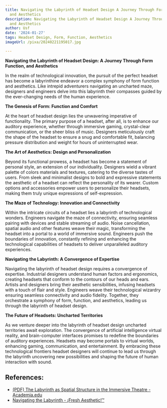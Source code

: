 ```yaml
---
title: Navigating the Labyrinth of Headset Design A Journey Through Form, Function,
  and Aesthetics
description: Navigating the Labyrinth of Headset Design A Journey Through Form, Function,
  and Aesthetics
author: Usf
date: '2024-01-27'
tags: Headset Design, Form, Function, Aesthetics
imageUrl: /pixa/20240221195017.jpg

---
```

**Navigating the Labyrinth of Headset Design: A Journey Through Form Function, and Aesthetics**

In the realm of  technological innovation, the  pursuit of the perfect headset has become a labyrinthine endeavor a complex symphony of form  function and aesthetics. Like intrepid adventurers navigating an uncharted maze, designers and engineers delve into this labyrinth their  compasses guided by the ever-changing needs of the human experience.

**The Genesis of Form: Function and Comfort**

At the heart of headset design lies the unwavering imperative of functionality. The primary purpose  of a headset, after all, is to  enhance our auditory experience, whether through  immersive gaming, crystal-clear communication, or the sheer bliss of music.  Designers meticulously craft  the shape of the  headset to ensure a snug and comfortable fit, balancing  pressure  distribution and weight for hours of uninterrupted wear.

**The Art of Aesthetics: Design and Personalization**

Beyond its functional prowess, a headset  has become a statement of  personal style, an extension of our individuality. Designers wield a vibrant palette of colors materials and textures, catering  to the diverse tastes of users. From sleek and minimalist designs to bold and expressive  statements the aesthetic  of a headset can reflect the personality  of  its wearer. Custom options and  accessories empower users to personalize their headsets, making them truly unique expressions of self-expression.

**The Maze of Technology: Innovation and  Connectivity**

Within the intricate circuits of a headset lies a labyrinth  of technological wonders.  Engineers navigate the maze of connectivity, ensuring seamless pairing with devices and stable  streaming of audio. Noise cancellation,  spatial audio  and other features weave their  magic, transforming the headset into  a portal to a world of immersive sound. Engineers push the boundaries of innovation, constantly refining and enhancing the technological capabilities of headsets to deliver unparalleled auditory experiences.

**Navigating  the Labyrinth: A Convergence of Expertise**

Navigating the labyrinth of headset design requires  a convergence  of expertise. Industrial designers understand human factors  and ergonomics, creating headsets that conform  to the contours of our heads and ears. Artists and designers bring their aesthetic sensibilities, infusing headsets with a touch of flair and style. Engineers weave their technological  wizardry ensuring seamless connectivity and audio  fidelity. Together, they orchestrate a symphony of form, function,  and aesthetics, leading  us through the  labyrinth  of headset design.

**The Future of Headsets: Uncharted Territories**

As we venture deeper into the labyrinth of headset design uncharted territories await exploration. The convergence of artificial intelligence virtual reality, and brain-computer interfaces promises to redefine the boundaries of auditory experiences. Headsets may become portals to virtual  worlds, enhancing gaming, communication, and entertainment. By embracing these technological frontiers headset designers will continue to lead us  through the labyrinth uncovering new possibilities and shaping the future  of human interaction with  sound.

## References:
- [(PDF) The Labyrinth as Spatial Structure in the Immersive Theatre - Academia.edu](https://www.academia.edu/40885869/The_Labyrinth_as_Spatial_Structure_in_the_Immersive_Theatre)
- [Navigating the Labyrinth - ¡Fresh Aesthetic!™](https://freshaesthetic23.com/2016/06/03/navigating-the-labyrinth/)
